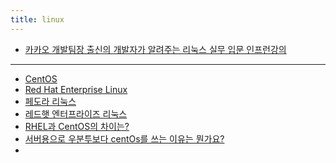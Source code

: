```yaml
---
title: linux
---
```


- [카카오 개발팀장 출신의 개발자가 알려주는 리눅스 실무 입문 인프런강의](https://www.inflearn.com/course/%EC%B9%B4%EC%B9%B4%EC%98%A4%ED%8C%80%EC%9E%A5-%EB%A6%AC%EB%88%85%EC%8A%A4-%EC%8B%A4%EB%AC%B4/dashboard)

---
- [CentOS](https://ko.wikipedia.org/wiki/CentOS)
- [Red Hat Enterprise Linux](https://www.pentalink.co.kr/page_tSnk17)
- [페도라 리눅스](https://ko.wikipedia.org/wiki/%ED%8E%98%EB%8F%84%EB%9D%BC_%EB%A6%AC%EB%88%85%EC%8A%A4)
- [레드햇 엔터프라이즈 리눅스](https://ko.wikipedia.org/wiki/%EB%A0%88%EB%93%9C%ED%96%87_%EC%97%94%ED%84%B0%ED%94%84%EB%9D%BC%EC%9D%B4%EC%A6%88_%EB%A6%AC%EB%88%85%EC%8A%A4)
- [RHEL과 CentOS의 차이는?](https://sarc.io/index.php/os/1753-rhel-centos)
- [서버용으로 우분투보다 centOs를 쓰는 이유는 뭔가요?](https://okky.kr/article/716711)
-

